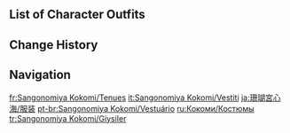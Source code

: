 {{CharacterTabs}}

==List of Character Outfits==
{{Outfits by Category Table|Sangonomiya Kokomi Outfits|nocharacter=1}}

==Change History==
{{Change History|2.1}}

==Navigation==
{{Character Navbox|link type=outfits}}

[[fr:Sangonomiya Kokomi/Tenues]]
[[it:Sangonomiya Kokomi/Vestiti]]
[[ja:珊瑚宮心海/服装]]
[[pt-br:Sangonomiya Kokomi/Vestuário]]
[[ru:Кокоми/Костюмы]]
[[tr:Sangonomiya Kokomi/Giysiler]]